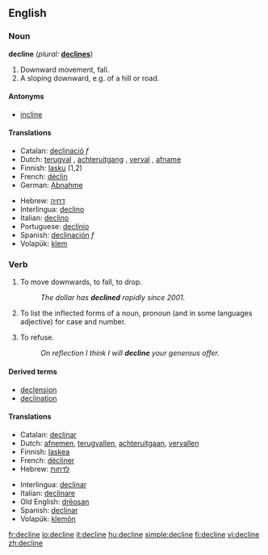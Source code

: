 ==English==

===Noun===
'''decline'''  (''plural:'' '''[[declines]]''')
# Downward movement, fall.
# A sloping downward, e.g. of a hill or road.

====Antonyms====
*[[incline]]

====Translations====
{{top}}
* Catalan: [[declinació]] ''f''
* Dutch: [[terugval]] {{m}}, [[achteruitgang]] {{m}}, [[verval]] {{n}}, [[afname]] {{f}}
* Finnish: [[lasku]] (1,2)
* French: [[déclin]]
* German: [[Abnahme]] 
{{mid}}
* Hebrew: [[דחיה]] {{f}}
* Interlingua: [[declino]] 
* Italian: [[declino]] 
* Portuguese: [[declínio]] 
* Spanish: [[declinación]] ''f''
* Volapük: [[klem]]
{{bottom}}

===Verb===
{{en-verb|declin|es}}

# {{intransitive}} To move downwards, to fall, to drop.
#: ''The dollar has '''declined''' rapidly since 2001.''
# {{context|transitive|grammar}} To list the inflected forms of a noun, pronoun (and in some languages adjective) for case and number.
# {{transitive}} To refuse.
#: ''On reflection I think I will '''decline''' your generous offer.''

====Derived terms====
*[[declension]]
*[[declination]]

====Translations====
{{top}}
* Catalan: [[declinar]]
* Dutch: [[afnemen]], [[terugvallen]], [[achteruitgaan]], [[vervallen]]
* Finnish: [[laskea]]
* French: [[décliner]] 
* Hebrew: [[לדחות]]
{{mid}}
* Interlingua: [[declinar]] 
* Italian: [[declinare]] 
* Old English: [[dreosan|drēosan]]
* Spanish: [[declinar]]
* Volapük: [[klemön]]
{{bottom}}

[[fr:decline]]
[[io:decline]]
[[it:decline]]
[[hu:decline]]
[[simple:decline]]
[[fi:decline]]
[[vi:decline]]
[[zh:decline]]